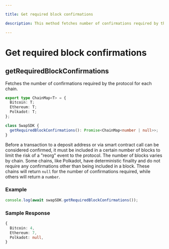 ```yaml
---

title: Get required block confirmations

description: This method fetches number of confirmations required by the protocol for each chain.

---
```


# Get required block confirmations

## getRequiredBlockConfirmations

Fetches the number of confirmations required by the protocol for each chain.

```typescript copy
export type ChainMap<T> = {
  Bitcoin: T;
  Ethereum: T;
  Polkadot: T;
};

class SwapSDK {
  getRequiredBlockConfirmations(): Promise<ChainMap<number | null>>;
}
```

Before a transaction to a deposit address or via smart contract call can be
considered confirmed, it must be included in a certain number of blocks to limit
the risk of a "reorg" event to the protocol. The number of blocks varies by chain. Some chains,
like Polkadot, have deterministic finality and do not require any confirmations
other than being included in a block. These chains will return `null` for the
number of confirmations required, while others will return a `number`.

### Example


```javascript
console.log(await swapSDK.getRequiredBlockConfirmations());
```

### Sample Response

```ts
{
  Bitcoin: 4,
  Ethereum: 7,
  Polkadot: null,
}
```

